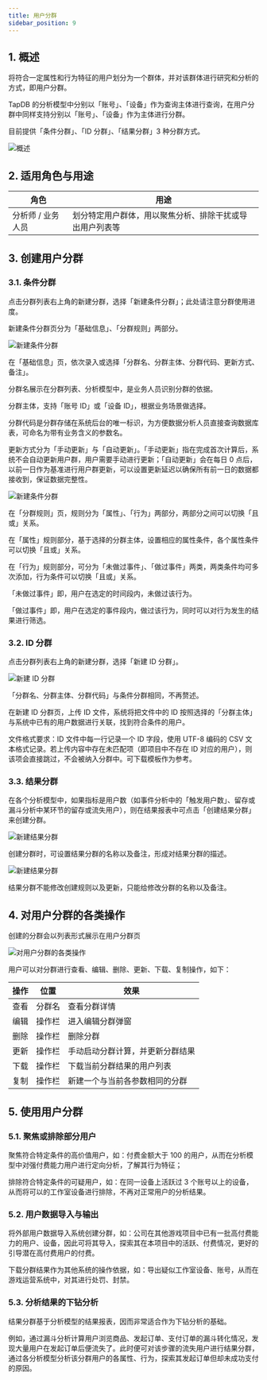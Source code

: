 ```yaml
---
title: 用户分群
sidebar_position: 9
---
```


## 1. 概述

将符合一定属性和行为特征的用户划分为一个群体，并对该群体进行研究和分析的方式，即用户分群。

TapDB 的分析模型中分别以「账号」、「设备」作为查询主体进行查询，在用户分群中同样支持分别以「账号」、「设备」作为主体进行分群。

目前提供「条件分群」、「ID 分群」、「结果分群」3 种分群方式。

![概述](/img/customEvent/cluster_summary.png)

## 2. 适用角色与用途

| 角色              | 用途                                                     |
| ----------------- | -------------------------------------------------------- |
| 分析师 / 业务人员 | 划分特定用户群体，用以聚焦分析、排除干扰或导出用户列表等 |

## 3. 创建用户分群

### 3.1. 条件分群

点击分群列表右上角的新建分群，选择「新建条件分群」；此处请注意分群使用进度。

新建条件分群页分为「基础信息」、「分群规则」两部分。

![新建条件分群](/img/customEvent/cluster_create_condition_cluster1.png)

在「基础信息」页，依次录入或选择「分群名、分群主体、分群代码、更新方式、备注」。

分群名展示在分群列表、分析模型中，是业务人员识别分群的依据。

分群主体，支持「账号 ID」或「设备 ID」，根据业务场景做选择。

分群代码是分群存储在系统后台的唯一标识，为方便数据分析人员直接查询数据库表，可命名为带有业务含义的参数名。

更新方式分为「手动更新」与「自动更新」。「手动更新」指在完成首次计算后，系统不会自动更新用户群，用户需要手动进行更新；「自动更新」会在每日 0 点后，以前一日作为基准进行用户群更新，可以设置更新延迟以确保所有前一日的数据都接收到，保证数据完整性。

![新建条件分群](/img/customEvent/cluster_create_condition_cluster2.png)

在「分群规则」页，规则分为「属性」、「行为」两部分，两部分之间可以切换「且或」关系。

在「属性」规则部分，基于选择的分群主体，设置相应的属性条件，各个属性条件可以切换「且或」关系。

在「行为」规则部分，可分为「未做过事件」、「做过事件」两类，两类条件均可多次添加，行为条件可以切换「且或」关系。

「未做过事件」即，用户在选定的时间段内，未做过该行为。

「做过事件」即，用户在选定的事件段内，做过该行为，同时可以对行为发生的结果进行筛选。

### 3.2. ID 分群

点击分群列表右上角的新建分群，选择「新建 ID 分群」。

![新建 ID 分群](/img/customEvent/cluster_create_id_cluster.png)

「分群名、分群主体、分群代码」与条件分群相同，不再赘述。

在新建 ID 分群页，上传 ID 文件，系统将把文件中的 ID 按照选择的「分群主体」与系统中已有的用户数据进行关联，找到符合条件的用户。

文件格式要求：ID 文件中每一行记录一个 ID 字段，使用 UTF-8 编码的 CSV 文本格式记录。若上传内容中存在未匹配项（即项目中不存在 ID 对应的用户），则该项会直接跳过，不会被纳入分群中。可下载模板作为参考。

### 3.3. 结果分群

在各个分析模型中，如果指标是用户数（如事件分析中的「触发用户数」、留存或漏斗分析中某环节的留存或流失用户），则在结果报表中可点击「创建结果分群」来创建分群。

![新建结果分群](/img/customEvent/cluster_create_result_cluster1.png)

创建分群时，可设置结果分群的名称以及备注，形成对结果分群的描述。

![新建结果分群](/img/customEvent/cluster_create_result_cluster2.png)

结果分群不能修改创建规则以及更新，只能给修改分群的名称以及备注。

## 4. 对用户分群的各类操作

创建的分群会以列表形式展示在用户分群页

![对用户分群的各类操作](/img/customEvent/cluster_operation.png)

用户可以对分群进行查看、编辑、删除、更新、下载、复制操作，如下：

| 操作 | 位置   | 效果                             |
| ---- | ------ | -------------------------------- |
| 查看 | 分群名 | 查看分群详情                     |
| 编辑 | 操作栏 | 进入编辑分群弹窗                 |
| 删除 | 操作栏 | 删除分群                         |
| 更新 | 操作栏 | 手动启动分群计算，并更新分群结果 |
| 下载 | 操作栏 | 下载当前分群结果的用户列表       |
| 复制 | 操作栏 | 新建一个与当前各参数相同的分群   |

## 5. 使用用户分群

### 5.1. 聚焦或排除部分用户

聚焦符合特定条件的高价值用户，如：付费金额大于 100 的用户，从而在分析模型中对强付费能力用户进行定向分析，了解其行为特征；

排除符合特定条件的可疑用户，如：在同一设备上活跃过 3 个账号以上的设备，从而将可以的工作室设备进行排除，不再对正常用户的分析结果。

### 5.2. 用户数据导入与输出

将外部用户数据导入系统创建分群，如：公司在其他游戏项目中已有一批高付费能力的用户、设备，因此可将其导入，探索其在本项目中的活跃、付费情况，更好的引导潜在高付费用户的付费。

下载分群结果作为其他系统的操作依据，如：导出疑似工作室设备、账号，从而在游戏运营系统中，对其进行处罚、封禁。

### 5.3. 分析结果的下钻分析

结果分群基于分析模型的结果报表，因而非常适合作为下钻分析的基础。

例如，通过漏斗分析计算用户浏览商品、发起订单、支付订单的漏斗转化情况，发现大量用户在发起订单后便流失了。此时便可对该步骤的流失用户进行结果分群，通过各分析模型分析该分群用户的各属性、行为，探索其发起订单但却未成功支付的原因。
